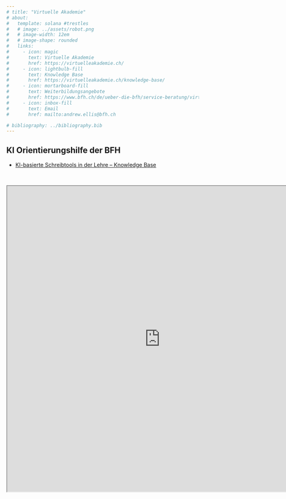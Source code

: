 ```yaml
---
# title: "Virtuelle Akademie"
# about:
#   template: solana #trestles
#   # image: ../assets/robot.png
#   # image-width: 12em
#   # image-shape: rounded
#   links:
#     - icon: magic
#       text: Virtuelle Akademie
#       href: https://virtuelleakademie.ch/
#     - icon: lightbulb-fill
#       text: Knowledge Base
#       href: https://virtuelleakademie.ch/knowledge-base/
#     - icon: mortarboard-fill
#       text: Weiterbildungsangebote
#       href: https://www.bfh.ch/de/ueber-die-bfh/service-beratung/virtuelle-akademie/
#     - icon: inbox-fill
#       text: Email
#       href: mailto:andrew.ellis@bfh.ch

# bibliography: ../bibliography.bib
---
```



## KI Orientierungshilfe der BFH

<!-- - [KI-basierte Schreibtools in der Lehre – ChatGPT im Fokus](https://bernerfachhochschule.sharepoint.com/sites/mybfh-BFH-News-de/SitePages/Nachrichten-K%C3%BCnstliche-Intelligenz-(KI)-in-der-Lehre.aspx) -->

- [KI-basierte Schreibtools in der Lehre – Knowledge Base](https://virtuelleakademie.ch/knowledge-base/ki-basierte-schreibtools-in-der-lehre-chatgpt-im-fokus/)

<br>

```{=html}
<iframe src="https://virtuelleakademie.ch/knowledge-base/ki-basierte-schreibtools-in-der-lehre-chatgpt-im-fokus/" width="800" height="800"></iframe>
```